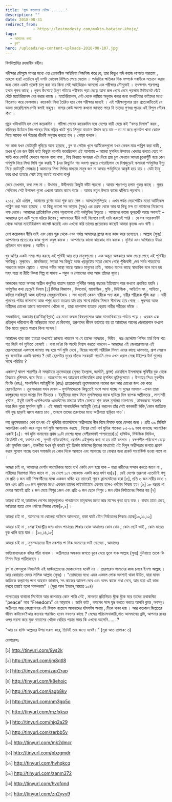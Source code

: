 ```yaml
---
title: 'মুক্ত বাতাসের খোঁজে ......'
description: ""
date: 2018-08-31
redirect_from: 
            - https://lostmodesty.com/mukto-bataser-khoje/
tags: 
  - আমাদের কথা
  - ব্লগ"
hero: /uploads/wp-content-uploads-2018-08-107.jpg
---
```

বিসমিল্লাহির রহমানীর রহীম।

পরীক্ষার মৌসুমে মাথার মধ্যে এত্ত প্রোডাক্টিভ আইডিয়া গিজগিজ করে যে, তার কিছুও যদি কাজে লাগাতে পারতাম , তাহলে হায়! এতদিনে দুই দশটা নোবেল নিশ্চিত পেয়ে যেতাম । পর্নমুভির ক্ষতিকর দিক সম্পর্কে সবাইকে সচেতন করার জন্য কোন একটা প্রজেক্ট চালু করা যায় কিনা সেই আইডিয়াও আসলো এক পরীক্ষার মৌসুমেই । তৎক্ষণাৎ শরণাপন্ন হলাম গুরুর কাছে । গুরুর উৎসাহে দ্বিগুণ গতিতে পরীক্ষার পড়া ছেড়ে আদা জল খেয়ে নেমে পড়লাম ইন্টারনেট ঘেঁটে ঘেঁটে ম্যাটেরিয়ালস বের করার কাজে । ম্যাটেরিয়ালস, নেট থেকে নামিয়ে অনুবাদ করার জন্য ভলান্টিয়ার ভাইদের মধ্যে বিতরণও করে ফেললাম। কয়েকটা লিখা তৈরিও হয়ে গেল পরীক্ষার মধ্যেই । এই পরীক্ষাগুলোর প্রায় প্রত্যেকটিতেই যে ডাব্বা মেরেছিলাম সেটা বলাই বাহুল্য। বাসার কেউ অবশ্য কখনো জানতে পারে নি তাদের গুণধর পুত্রের এই বিপুল গৌরব গাঁথা ।

প্রচুর খাটাখাটনি হল বেশ কয়েকদিন । পরীক্ষা শেষের কয়েকদিন বন্ধে দেশের বাড়ী যেয়ে কই “বসন্ত বিলাস” করব , বাহিরের উঠোনে নিম গাছের নিচে দড়ির খাটে শুয়ে লিলুয়া বাতাসে উদাস হয়ে যাব – তা না করে ল্যাপটপ খানা কোলে নিয়ে সাবেক পর্ন স্টারের জীবনী অনুবাদ করতে হল । পোড়া কপাল !

সব কাজ যখন মোটামুটি গুছিয়ে আনা হয়েছে , ব্লগ বা পেইজ খুলে আর্টিকেলগুলো যখন কেবল মাত্র পাব্লিশ করা বাকী , তখন দু’এক জন দ্বীনি ভাই কিছুটা আপত্তি করেছিলেন এই আশঙ্কায় – আমরা মুসলিম উম্মাহর খেদমত করতে যেয়ে না ক্ষতি করে ফেলি! যেখানে অনেক বাঘা বাঘা , বিশ্ব বিখ্যাত স্কলাররা এটা নিয়ে প্রায় চুপ সেখানে আমরা চুনোপুঁটি হয়ে কেন পর্নমুভি নিয়ে লিখা লিখি শুরু করছি ? (এর কিছুদিন পর অবশ্য বুঝতে পেরেছিলাম যে বিশ্বজুড়েই স্কলাররা পর্নমুভির ইস্যু নিয়ে মোটামুটি সোচ্চার ) আমাদের লিখা লিখির মাধ্যমে মানুষ জন না আবার পর্নমুভিতে আকৃষ্ট হয়ে যায় । যেটা ট্যাবু করে রাখা হয়েছে সেটা ট্যাবু করেই রাখোনা বাপু!

ভেবে দেখলাম, কথা মন্দ না । উৎসাহ , উদ্দীপনায় কিছুটা ভাঁটা পড়লো । আবার শরণাপন্ন হলাম গুরুর কাছে । গুরুর সেদিনের সেই উপদেশ গুলো এখনো আমার কানে বাজে । আবার নতুন উদ্দমে কাজে ঝাঁপিয়ে পড়লাম ।

২০১৫, ৪ঠা এপ্রিল , আমাদের ব্লগের যাত্রা শুরু হয়ে গেল । আলহামদুলিল্লাহ । এখন পর্যন্ত দেড়শোটির মতো আর্টিকেল পাব্লিশ করা সম্ভব হয়েছে । যা কিছু ভালো সব আল্লাহ (সুবঃ) এর তরফ থেকে আর যা কিছু মন্দ তা আমাদের নিজেদের পক্ষ থেকে। আমাদের প্রাতিষ্ঠানিক কোন পড়াশোনা নেই পর্নমুভির ইস্যুতে । আমাদের কাজে ভুলত্রুটি আছে অবশ্যই – আমাদের ভুল ত্রুটি গুলো ধরিয়ে দিবেন ; আপনাদের দ্বীনি ভাই হিসেবে সেই দাবি করতেই পারি । যে সব ওয়েবসাইট থেকে আমরা ম্যাটেরিয়ালস কালেক্ট করেছি এবং এখনো করি তাদের প্রত্যেকের কাছেই আমরা কৃতজ্ঞ এবং ঋণী ।

বেশ কয়েকজন দ্বীনি ভাই এবং বোন শুরু থেকে এখন পর্যন্ত আমাদের ব্লগের জন্য কাজ করে চলেছেন । আল্লাহ (সুবঃ) আপনাদের প্রত্যেকের কাজ গুলো কবুল করুক । আপনাদের কাজে বারাকাহ দান করুক । দুনিয়া এবং আখিরাতে উত্তম প্রতিদান দান করুক । আমীন ।

খুব অস্থির একটা সময় পার করছে এই পৃথিবী আর তার মানুষগুলো । এক অদ্ভূত অন্ধকারে আজ ছেয়ে গেছে এই পৃথিবীর সবকিছু। মুল্যবোধ , মানবিকতা, সততা সব কিছুই আজ খড়কুটোর মতো ভেসে গেছে পুঁজিবাদী ,দেহ সর্বস্ব শয়তানের সভ্যতার ভয়াল স্রোতে । যাদের গভীর আস্থা আছে আজও মানুষের প্রতি , আজও যাদের কাছে স্বাভাবিক বলে মনে হয় মহৎ সত্য বা রীতি কিংবা শিল্প বা সাধনা – শকুন ও শেয়ালের খাদ্য আজ তাঁদের হৃদয়।

আজকের মতো অসভ্য অশ্লীল কলুষিত বাতাস হয়তো পৃথিবীর অজস্র বছরের ইতিহাসে আর কখনো প্রবাহিত হয়নি । পর্নমুভির কথা ছেড়েই দিলাম \[১] টিভির বিজ্ঞাপন , বিলবোর্ড, ম্যাগাজিন , মুভি , মিউজিক , আইটেম সং , সাহিত্য , কবিতা সবকিছুই আজ হাইপার সেক্সুয়ালাইজড । সব খানেই কেবল নারীকে পন্য করা , নারীর শরীরকে পূঁজি করা । নারী পুরুষের পবিত্র ভালবাসা আজ পশুর মতো যতত্রত যার তার সাথে দৈহিক মিলনে সীমাবদ্ধ হয়ে গেছে । পুরুষরা আজ নারীদের চোখের তারায় ভালোবাসা খোঁজে না , তারা ভালবাসা হাতড়ে বেড়ায় নারীর শরীরের ভাঁজে ।

সমকামিতা, অজাচার (আ’উজুবিল্লাহ) এর মতো জঘন্য বিষয়গুলোও আজ মানবাধিকারের পর্যায়ে পড়ে । এরকম এক প্রতিকূল পরিবেশে কী অস্থিরতার মধ্যে যে কিশোর, তরুণদের জীবন কাটাতে হয় তা আমাদের আগের জেনারেশান কখনো ঠিক মতো বুঝতে পারবে কিনা সন্দেহ !

আমাদের বাবা মারা হয়তো কখনোই জানতে পারবেন না যে তাদের আদরের , নিরীহ , ভদ্র ছেলেটার পিসির হার্ড ডিস্ক শত শত জিবি পর্ন মুভিতে বোঝাই । বাবা মা’রা কি আদৌ বিশ্বাস করতে পারবেন – আমাদের এই জেনারেশানের এই ছেলেমেয়েরা একসঙ্গে জামাত বদ্ধ হয়ে পর্ন মুভি দেখে , বিয়ের আগেই শারীরিক মিলন এদের কাছে ডালভাত, গ্রুপ সেক্সও খুব স্বাভাবিক একটা ব্যাপার ? যেই ছেলেটার দুধের দাঁতও সবকয়টা পড়েনি সেও এখন ওরাল সেক্স টাইপের টার্ম গুলোর সাথে পরিচিত ?

একাদশ/ দ্বাদশ শতাব্দীর ঐ সময়টাতে ক্রুসেডাররা (মূলত ইংল্যান্ড, জার্মানি, ফ্রান্স) চেয়েছিল ইসলামকে পৃথিবীর বুক থেকে চিরতরে ধুলিস্যাৎ করে দিতে । আক্রমণের পর আক্রমণ চালিয়েছিল তারা মুসলিম ভূমিগুলোতে । উম্মাহর সিংহ নুরুদ্দীন যিংকি (রহঃ), সালাউদ্দিন আইয়ুবী’রা (রহঃ) প্রত্যেকবারই ক্রুসেডারদের নাকের জল আর চোখের জল এক করে ছেড়েছিলেন । ক্রুসেডাররা যখন দেখল – মুসলিমদেরকে কিছুতেই বাগে আনা যাচ্ছে না যুদ্ধের ময়দানে –তখন তারা কাপুরুষের মতো আশ্রয় নিল নীচতার । ইহুদীদের সাথে মিলে মুসলিমদের মাঝে ছড়িয়ে দিল ব্যাপক অশ্লীলতার , লাস্যময়ী খৃস্টান , ইহুদী তরুনী এসপিওনাজ এজেন্টদের মাধ্যমে ফাঁদে ফেলতে শুরু করল মুসলিম তরুণদের , মাদকদ্রব্যে সয়লাব করে দিল পুরো মুসলিম ভূমি । এই সময়ই সালাহউদ্দিন আইয়ুবী (রহঃ) করলেন তাঁর সেই কালজয়ী উক্তি,‘কোন জাতিকে যদি যুদ্ধ ছাড়াই ধ্বংস করতে চাও , তাহলে তাদের তরুণদের মধ্যে অশ্লীলতা ছড়িয়ে দাও’।

নব্য ক্রুসেডাররাও বেশ তৎপর এই পৃথিবীর বাতাসটাকে অশ্লীলতার নীল বিষে বিষাক্ত করে ফেলার জন্য । প্রতি ৩৯ মিনিটে আমেরিকা একটা করে নতুন পর্ন মুভি আপলোড করছে , বিশ্বের মোট পর্ন মুভির শতকরা ৮৫-৮৯ ভাগ বানাচ্ছে আমেরিকা একাই \[২]। পর্ন মুভি বানানোয় প্রথম ১০টা দেশের মধ্যে বেশীরভাগই পাশ্চাত্যের\[৩] হলিউড, মিউজিক ভিডিও, রিয়েলিটি শো, ফ্যাশন শো , সুন্দরী প্রতিযোগিতা, রেসলিং এইগুলার কথা না হয় নাই বললাম । রক্ষণশীল পরিবেশে বেড়ে ওঠা মুসলিম তরুণ , তরুণীরা যখন হুট করেই দুই তিনটা মাউসের ক্লিকের মাধ্যমেই এই বিপুল অশ্লীলতার জগতে প্রবেশ করার সুযোগ পাচ্ছে তখন সমাজটা যে কোন দিকে আগাবে এবং আগাচ্ছে তা বোঝার জন্য রকেট সায়েন্টিস্ট হওয়া লাগে না ।

আমরা চাই না, আমাদের দেশটা আমেরিকার মতো ব্যর্থ একটা দেশ হয়ে যাক – যারা নারীদের সম্মান করতে জানে না , নারীদের নিরাপত্তা দিতে জানে না , যে দেশে ১০৭ সেকেন্ডে একটা করে ধর্ষণ হয়\[৪] , যেই দেশের তরুনরা এতোটাই পশু যে প্রতি ৪ জন নারী শিক্ষার্থীদের মধ্যে একজন ধর্ষিত হয় তাদেরই পুরুষ ক্লাসমেটদের দ্বারা \[৫], প্রতি ৬ জন নারীর মধ্যে ১ জন এবং প্রতি ৩৩ জন পুরুষের মধ্যে একজন তাদের লাইফটাইমে একবার হলেও ধর্ষণের শিকার হয়।\[৬] ১৮ বছরে পা দেবার আগেই প্রতি ৪ জন মেয়ে শিশুর ১জন এবং প্রতি ৬ জন ছেলে শিশুর ১ জন যৌন নির্যাতনের শিকার হয় \[৭]

আমরা চাই না,আমাদের দেশের মানুষগুলোও পাশ্চাত্যের মানুষদের মতো ভাদ্র মাসের কুত্তা হয়ে যাক । বাবার হাতে মেয়ে, ভাইয়ের হাতে বোন ধর্ষণের শিকার হোক\[৮,৯] ।

আমরা চাই না , আমাদের মা বোনেরা অফিসে আদালতে, রাস্তা ঘাটে যৌন নির্যাতনের শিকার হোক\[১০,১১,১২]

আমরা চাই না , সেক্স ইন্ডাস্ট্রীর জন্য মানব পাচারের শিকার হোক আমাদের কোন বোন , কোন ছোট ভাই , কোন মায়ের বুক খালি হয়ে যাক । \[১৩,১৪,১৫]

আমরা চাই না , ক্রুসেডারদের নীল নকশায় পা দিক আমাদের ভাই বোনেরা , আমাদের

ভাইবোনদেরকে বলির পাঁঠা বানাক । অশ্লীলতার অন্ধকার জগতে ডুবে যেয়ে ভুলে যাক আল্লাহ (সুবঃ) দুনিয়াতে তাকে কি মিশন দিয়ে পাঠিয়েছেন ।

ব্লগ বা ফেসবুকে লিখালিখি এই মাস্টারপ্ল্যানের মোকাবেলায় যথেষ্ট নয় । তারপরেও আমাদের কাজ চলবে ইনশা আল্লাহ । আর হেদায়াত দেবার মালিক আল্লাহ (সুবঃ) । “তোমাদের মধ্যে এমন একদল লোক অবশ্যই থাকা উচিত, যারা মানব জাতিকে কল্যাণের পথে আহবান জানাবে, সৎ কাজের আদেশ দেবে এবং অসৎ কাজে বাধা দেবে, আর যারা এই কাজ করবে তারাই হলো সফলকাম” ।(সূরা আল ইমরান,আয়াত ১০৪)

পাশ্চাত্যের বানানো সিস্টেমে আর কালচারে কোন শান্তি নেই , মানবতা প্রতিনিয়ত ধুঁকে ধুঁকে মরে তাদের তথাকথিত “peace” আর “Freedom” এর আড়ালে । জানি ভাই , নফসের সঙ্গে যুদ্ধ করতে করতে আপনি ক্লান্ত ,অবসন্ন। অশ্লীলতা আর বেহায়াপনার এই বিষাক্ত বাতাসে আপনাদের হাঁসফাঁস অবস্থা , টিকে থাকা দায় । আর কতকাল জিল্লতের জীবন কাটাবেন?আর কতবার পরাজিত হবেন নফসের কাছে ? মেঘের পরিচালনাকারী,সাত আসমানের স্রষ্টা, আপনার রবের ওপর ভরসা করে মুক্ত বাতাসের খোঁজে বেরিয়ে পড়ার সময় কি এখনো আসেনি...... ?

“আর যে ব্যক্তি আল্লাহর উপর ভরসা করে, তিনিই তার জন্যে যথেষ্ট।” (সূরা আত তালাক: ৩)

রেফারেন্সঃ

\[১] <http://tinyurl.com/9ys2k>

\[২] <http://tinyurl.com/jm8qtl8>

\[৩] <http://tinyurl.com/zap2rap>

\[৪] <http://tinyurl.com/k8ehojc>

\[৫] <http://tinyurl.com/jagb8ky>

\[৬] <http://tinyurl.com/nm3gp5o>

\[৭] <http://tinyurl.com/mzfxksp>

\[৮] <http://tinyurl.com/hjq2a29>

\[৯] <http://tinyurl.com/zerbb5v>

\[১০] <http://tinyurl.com/mk2dmcr>

\[১১] <http://tinyurl.com/pbzgmdr>

\[১২] <http://tinyurl.com/hvhqkcq>

\[১৩] <http://tinyurl.com/zanm372>

\[১৪] <http://tinyurl.com/hvofqnd>

\[১৫] <http://tinyurl.com/zn2yvy9>
